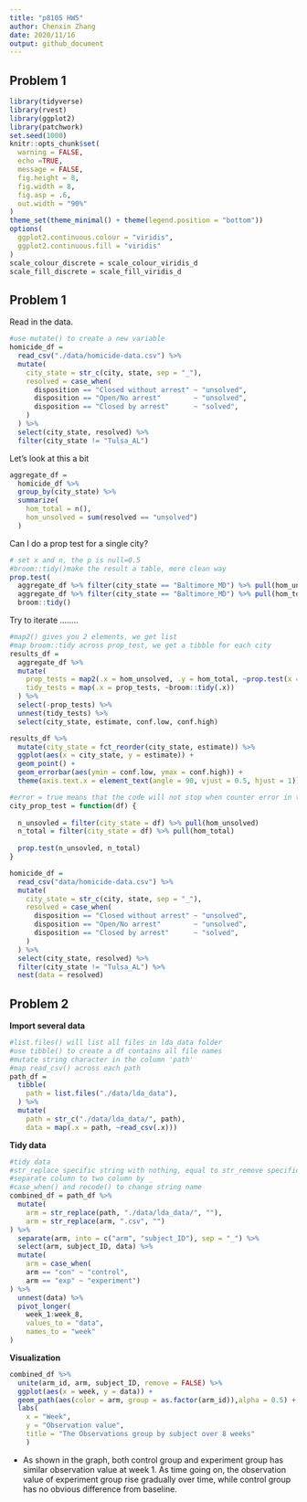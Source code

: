 ```yaml
---
title: "p8105 HW5"
author: Chenxin Zhang
date: 2020/11/16
output: github_document
---
```



## Problem 1

```r
library(tidyverse)
library(rvest)
library(ggplot2)
library(patchwork)
set.seed(1000)
knitr::opts_chunk$set(
  warning = FALSE,
  echo =TRUE,
  message = FALSE,
  fig.height = 8,
  fig.width = 8,
  fig.asp = .6,
  out.width = "90%"
)
theme_set(theme_minimal() + theme(legend.position = "bottom"))
options(
  ggplot2.continuous.colour = "viridis",
  ggplot2.continuous.fill = "viridis"
)
scale_colour_discrete = scale_colour_viridis_d
scale_fill_discrete = scale_fill_viridis_d
```

## Problem 1

Read in the data.

```r
#use mutate() to create a new variable
homicide_df = 
  read_csv("./data/homicide-data.csv") %>% 
  mutate(
    city_state = str_c(city, state, sep = "_"),
    resolved = case_when(
      disposition == "Closed without arrest" ~ "unsolved",
      disposition == "Open/No arrest"        ~ "unsolved",
      disposition == "Closed by arrest"      ~ "solved",
    )
  ) %>% 
  select(city_state, resolved) %>% 
  filter(city_state != "Tulsa_AL")
```


Let's look at this a bit

```r
aggregate_df = 
  homicide_df %>% 
  group_by(city_state) %>% 
  summarize(
    hom_total = n(),
    hom_unsolved = sum(resolved == "unsolved")
  )
```

Can I do a prop test for a single city?

```r
# set x and n, the p is null=0.5
#broom::tidy()make the result a table, more clean way
prop.test(
  aggregate_df %>% filter(city_state == "Baltimore_MD") %>% pull(hom_unsolved), 
  aggregate_df %>% filter(city_state == "Baltimore_MD") %>% pull(hom_total)) %>% 
  broom::tidy()
```

Try to iterate ........

```r
#map2() gives you 2 elements, we get list 
#map broom::tidy across prop_test, we get a tibble for each city
results_df = 
  aggregate_df %>% 
  mutate(
    prop_tests = map2(.x = hom_unsolved, .y = hom_total, ~prop.test(x = .x, n = .y)),
    tidy_tests = map(.x = prop_tests, ~broom::tidy(.x))
  ) %>% 
  select(-prop_tests) %>% 
  unnest(tidy_tests) %>% 
  select(city_state, estimate, conf.low, conf.high)
```



```r
results_df %>% 
  mutate(city_state = fct_reorder(city_state, estimate)) %>% 
  ggplot(aes(x = city_state, y = estimate)) +
  geom_point() + 
  geom_errorbar(aes(ymin = conf.low, ymax = conf.high)) + 
  theme(axis.text.x = element_text(angle = 90, vjust = 0.5, hjust = 1))
```


```r
#error = true means that the code will not stop when counter error in this code chunk when knit
city_prop_test = function(df) {
  
  n_unsovled = filter(city_state = df) %>% pull(hom_unsolved)
  n_total = filter(city_state = df) %>% pull(hom_total) 
  
  prop.test(n_unsovled, n_total) 
}

homicide_df = 
  read_csv("data/homicide-data.csv") %>% 
  mutate(
    city_state = str_c(city, state, sep = "_"),
    resolved = case_when(
      disposition == "Closed without arrest" ~ "unsolved",
      disposition == "Open/No arrest"        ~ "unsolved",
      disposition == "Closed by arrest"      ~ "solved",
    )
  ) %>% 
  select(city_state, resolved) %>% 
  filter(city_state != "Tulsa_AL") %>% 
  nest(data = resolved)
```

## Problem 2 

**Import several data**
```r
#list.files() will list all files in lda_data folder
#use tibble() to create a df contains all file names
#mutate string character in the column 'path'
#map read_csv() across each path 
path_df = 
  tibble(
    path = list.files("./data/lda_data"),
  ) %>% 
  mutate(
    path = str_c("./data/lda_data/", path),
    data = map(.x = path, ~read_csv(.x)))
```

**Tidy data**
```r
#tidy data 
#str_replace specific string with nothing, equal to str_remove specific string in column
#separate column to two column by _
#case_when() and recode() to change string name
combined_df = path_df %>% 
  mutate(
    arm = str_replace(path, "./data/lda_data/", ""),
    arm = str_replace(arm, ".csv", "")
) %>% 
  separate(arm, into = c("arm", "subject_ID"), sep = "_") %>% 
  select(arm, subject_ID, data) %>% 
  mutate(
    arm = case_when(
    arm == "con" ~ "control",
    arm == "exp" ~ "experiment")
) %>% 
  unnest(data) %>% 
  pivot_longer(
    week_1:week_8,
    values_to = "data",
    names_to = "week"
) 
```

**Visualization**

```r
combined_df %>% 
  unite(arm_id, arm, subject_ID, remove = FALSE) %>%
  ggplot(aes(x = week, y = data)) +
  geom_path(aes(color = arm, group = as.factor(arm_id)),alpha = 0.5) +
  labs(
    x = "Week",
    y = "Observation value",
    title = "The Observations group by subject over 8 weeks"
    )
```
* As shown in the graph, both control group and experiment group has similar observation value at week 1.  As time going on, the observation value of experiment group rise gradually over time, while control group has no  obvious difference from baseline.






